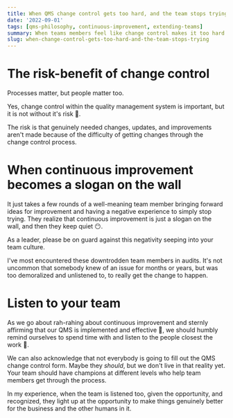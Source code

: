 ```yaml
---
title: When QMS change control gets too hard, and the team stops trying
date: '2022-09-01'
tags: [qms-philosophy, continuous-improvement, extending-teams]
summary: When teams members feel like change control makes it too hard to make corrections and updates within the QMS, they simply stop trying.
slug: when-change-control-gets-too-hard-and-the-team-stops-trying
---
```


# The risk-benefit of change control

Processes matter, but people matter too.

Yes, change control within the quality management system is important, but it is not without it's risk 🤔.

The risk is that genuinely needed changes, updates, and improvements aren't made because of the difficulty of getting changes through the change control process.

# When continuous improvement becomes a slogan on the wall

It just takes a few rounds of a well-meaning team member bringing forward ideas for improvement and having a negative experience to simply stop trying. They realize that continuous improvement is just a slogan on the wall, and then they keep quiet 😶.

As a leader, please be on guard against this negativity seeping into your team culture.

I've most encountered these downtrodden team members in audits. It's not uncommon that somebody knew of an issue for months or years, but was too demoralized and unlistened to, to really get the change to happen.

# Listen to your team

As we go about rah-rahing about continuous improvement and sternly affirming that our QMS is implemented and effective 🤨, we should humbly remind ourselves to spend time with and listen to the people closest the work 🤝.

We can also acknowledge that not everybody is going to fill out the QMS change control form. Maybe they _should_, but we don't live in that reality yet. Your team should have champions at different levels who help team members get through the process.

In my experience, when the team is listened too, given the opportunity, and recognized, they light up at the opportunity to make things genuinely better for the business and the other humans in it.
